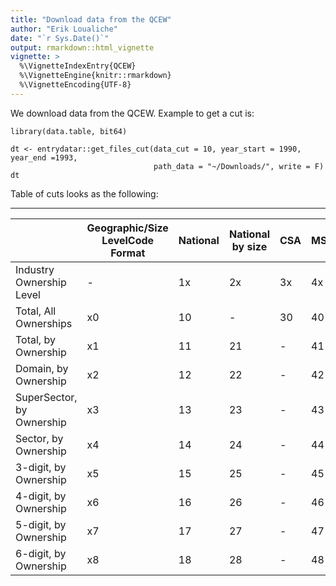 ```yaml
---
title: "Download data from the QCEW"
author: "Erik Loualiche"
date: "`r Sys.Date()`"
output: rmarkdown::html_vignette
vignette: >
  %\VignetteIndexEntry{QCEW}
  %\VignetteEngine{knitr::rmarkdown}
  %\VignetteEncoding{UTF-8}
---
```


We download data from the QCEW. Example to get a cut is:
```
library(data.table, bit64)
```

```
dt <- entrydatar::get_files_cut(data_cut = 10, year_start = 1990, year_end =1993, 
                                path_data = "~/Downloads/", write = F)
dt
```


Table of cuts looks as the following:

--------------------------------------------------------------------------------------------------------------------------------------------------------------
|                           | Geographic/Size LevelCode Format | National | National by size | CSA | MSA | Statewide | Statewide, by size | County | MicroSA |
|---------------------------|----------------------------------|----------|------------------|-----|-----|-----------|--------------------|--------|---------|
| Industry Ownership Level  | -                                | 1x       | 2x               | 3x  | 4x  | 5x        | 6x                 | 7x     | 8x      |
| Total, All Ownerships     | x0                               | 10       | -                | 30  | 40  | 50        | -                  | 70     | 80      |
| Total, by Ownership       | x1                               | 11       | 21               | -   | 41  | 51        | 61                 | 71     | -       |
| Domain, by Ownership      | x2                               | 12       | 22               | -   | 42  | 52        | 62                 | 72     | -       |
| SuperSector, by Ownership | x3                               | 13       | 23               | -   | 43  | 53        | 63                 | 73     | -       |
| Sector, by Ownership      | x4                               | 14       | 24               | -   | 44  | 54        | 64                 | 74     | -       |
| 3-digit, by Ownership     | x5                               | 15       | 25               | -   | 45  | 55        | -                  | 75     | -       |
| 4-digit, by Ownership     | x6                               | 16       | 26               | -   | 46  | 56        | -                  | 76     | -       |
| 5-digit, by Ownership     | x7                               | 17       | 27               | -   | 47  | 57        | -                  | 77     | -       |
| 6-digit, by Ownership     | x8                               | 18       | 28               | -   | 48  | 58        | -                  | 78     | -       |





